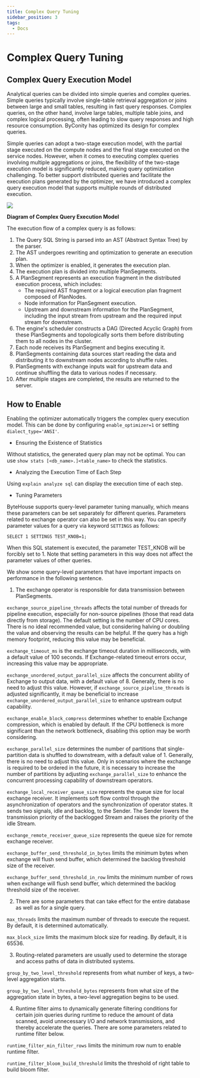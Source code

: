 ```yaml
---
title: Complex Query Tuning
sidebar_position: 3
tags:
  - Docs
---
```


# Complex Query Tuning

## Complex Query Execution Model

Analytical queries can be divided into simple queries and complex queries. Simple queries typically involve single-table retrieval aggregation or joins between large and small tables, resulting in fast query responses. Complex queries, on the other hand, involve large tables, multiple table joins, and complex logical processing, often leading to slow query responses and high resource consumption. ByConity has optimized its design for complex queries.

Simple queries can adopt a two-stage execution model, with the partial stage executed on the compute nodes and the final stage executed on the service nodes. However, when it comes to executing complex queries involving multiple aggregations or joins, the flexibility of the two-stage execution model is significantly reduced, making query optimization challenging. To better support distributed queries and facilitate the execution plans generated by the optimizer, we have introduced a complex query execution model that supports multiple rounds of distributed execution.

![](./assets/complex-query-model.png)

**Diagram of Complex Query Execution Model**

The execution flow of a complex query is as follows:

1. The Query SQL String is parsed into an AST (Abstract Syntax Tree) by the parser.
2. The AST undergoes rewriting and optimization to generate an execution plan.
3. When the optimizer is enabled, it generates the execution plan.
4. The execution plan is divided into multiple PlanSegments.
5. A PlanSegment represents an execution fragment in the distributed execution process, which includes:
   - The required AST fragment or a logical execution plan fragment composed of PlanNodes.
   - Node information for PlanSegment execution.
   - Upstream and downstream information for the PlanSegment, including the input stream from upstream and the required input stream for downstream.
6. The engine's scheduler constructs a DAG (Directed Acyclic Graph) from these PlanSegments and topologically sorts them before distributing them to all nodes in the cluster.
7. Each node receives its PlanSegment and begins executing it.
8. PlanSegments containing data sources start reading the data and distributing it to downstream nodes according to shuffle rules.
9. PlanSegments with exchange inputs wait for upstream data and continue shuffling the data to various nodes if necessary.
10. After multiple stages are completed, the results are returned to the server.

## How to Enable

Enabling the optimizer automatically triggers the complex query execution model. This can be done by configuring `enable_optimizer=1` or setting `dialect_type='ANSI'`.

- Ensuring the Existence of Statistics

Without statistics, the generated query plan may not be optimal. You can use `show stats [<db_name>.]<table_name>` to check the statistics.

- Analyzing the Execution Time of Each Step

Using `explain analyze sql` can display the execution time of each step.

- Tuning Parameters

ByteHouse supports query-level parameter tuning manually, which means these parameters can be set separately for different queries. Parameters related to exchange operator can also be set in this way. You can specify parameter values for a query via keyword `SETTINGS` as follows:

```
SELECT 1 SETTINGS TEST_KNOB=1;
```
When this SQL statement is executed, the parameter TEST_KNOB will be forcibly set to 1. Note that setting parameters in this way does not affect the parameter values ​​of other queries. 

We show some query-level parameters that have important impacts on performance in the following sentence.

1. The exchange operator is responsible for data transmission between PlanSegments.

`exchange_source_pipeline_threads` affects the total number of threads for pipeline execution, especially for non-source pipelines (those that read data directly from storage). The default setting is the number of CPU cores. There is no ideal recommended value, but considering halving or doubling the value and observing the results can be helpful. If the query has a high memory footprint, reducing this value may be beneficial.

`exchange_timeout_ms` is the exchange timeout duration in milliseconds, with a default value of 100 seconds. If Exchange-related timeout errors occur, increasing this value may be appropriate.

`exchange_unordered_output_parallel_size` affects the concurrent ability of Exchange to output data, with a default value of 8. Generally, there is no need to adjust this value. However, if `exchange_source_pipeline_threads` is adjusted significantly, it may be beneficial to increase `exchange_unordered_output_parallel_size` to enhance upstream output capability.

`exchange_enable_block_compress` determines whether to enable Exchange compression, which is enabled by default. If the CPU bottleneck is more significant than the network bottleneck, disabling this option may be worth considering.

`exchange_parallel_size` determines the number of partitions that single-partition data is shuffled to downstream, with a default value of 1. Generally, there is no need to adjust this value. Only in scenarios where the exchange is required to be ordered in the future, it is necessary to increase the number of partitions by adjusting `exchange_parallel_size` to enhance the concurrent processing capability of downstream operators.

`exchange_local_receiver_queue_size` represents the queue size for local exchange receiver. It implements soft flow control through the asynchronization of operators and the synchronization of operator states. It sends two signals, idle and backlog, to the Sender. The Sender lowers the transmission priority of the backlogged Stream and raises the priority of the idle Stream.

`exchange_remote_receiver_queue_size` represents the queue size for remote exchange receiver.

`exchange_buffer_send_threshold_in_bytes` limits the minimum bytes when exchange will flush send buffer, which determined the backlog threshold size of the receiver.

`exchange_buffer_send_threshold_in_row` limits the minimum number of rows when exchange will flush send buffer, which determined the backlog threshold size of the receiver.

2. There are some parameters that can take effect for the entire database as well as for a single query.

`max_threads` limits the maximum number of threads to execute the request. By default, it is determined automatically.

`max_block_size` limits the maximum block size for reading. By default, it is 65536.

3. Routing-related parameters are usually used to determine the storage and access paths of data in distributed systems.

`group_by_two_level_threshold` represents from what number of keys, a two-level aggregation starts.

`group_by_two_level_threshold_bytes` represents from what size of the aggregation state in bytes, a two-level aggregation begins to be used.

4. Runtime filter aims to dynamically generate filtering conditions for certain join queries during runtime to reduce the amount of data scanned, avoid unnecessary I/O and network transmissions, and thereby accelerate the queries. There are some parameters related to runtime filter below.

`runtime_filter_min_filter_rows` limits the minimum row num to enable runtime filter.

`runtime_filter_bloom_build_threshold` limits the threshold of right table to build bloom filter.

